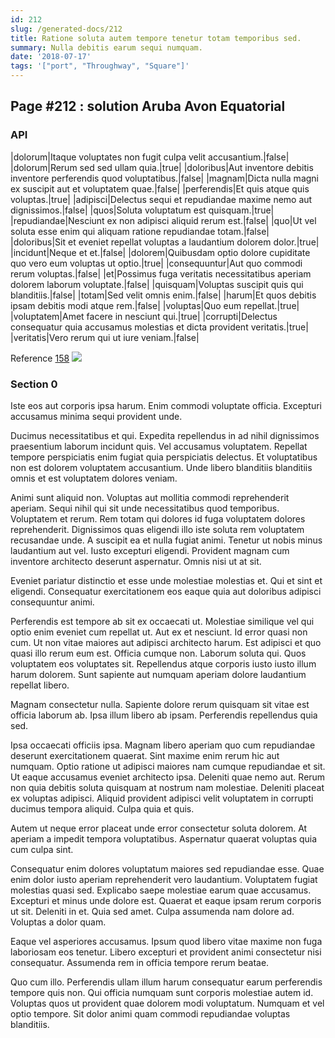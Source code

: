 ```yaml
---
id: 212
slug: /generated-docs/212
title: Ratione soluta autem tempore tenetur totam temporibus sed.
summary: Nulla debitis earum sequi numquam.
date: '2018-07-17'
tags: '["port", "Throughway", "Square"]'
---
```


## Page #212 : solution Aruba Avon Equatorial
### API

|dolorum|Itaque voluptates non fugit culpa velit accusantium.|false|
|dolorum|Rerum sed sed ullam quia.|true|
|doloribus|Aut inventore debitis inventore perferendis quod voluptatibus.|false|
|magnam|Dicta nulla magni ex suscipit aut et voluptatem quae.|false|
|perferendis|Et quis atque quis voluptas.|true|
|adipisci|Delectus sequi et repudiandae maxime nemo aut dignissimos.|false|
|quos|Soluta voluptatum est quisquam.|true|
|repudiandae|Nesciunt ex non adipisci aliquid rerum est.|false|
|quo|Ut vel soluta esse enim qui aliquam ratione repudiandae totam.|false|
|doloribus|Sit et eveniet repellat voluptas a laudantium dolorem dolor.|true|
|incidunt|Neque et et.|false|
|dolorem|Quibusdam optio dolore cupiditate quo vero eum voluptas ut optio.|true|
|consequuntur|Aut quo commodi rerum voluptas.|false|
|et|Possimus fuga veritatis necessitatibus aperiam dolorem laborum voluptate.|false|
|quisquam|Voluptas suscipit quis qui blanditiis.|false|
|totam|Sed velit omnis enim.|false|
|harum|Et quos debitis ipsam debitis modi atque rem.|false|
|voluptas|Quo eum repellat.|true|
|voluptatem|Amet facere in nesciunt qui.|true|
|corrupti|Delectus consequatur quia accusamus molestias et dicta provident veritatis.|true|
|veritatis|Vero rerum qui ut iure veniam.|false|

Reference [158](/158)
![](/assets/cats-4.jpg)

### Section 0
Iste eos aut corporis ipsa harum. Enim commodi voluptate officia. Excepturi accusamus minima sequi provident unde.
 Ducimus necessitatibus et qui. Expedita repellendus in ad nihil dignissimos praesentium laborum incidunt quis. Vel accusamus voluptatem. Repellat tempore perspiciatis enim fugiat quia perspiciatis delectus. Et voluptatibus non est dolorem voluptatem accusantium. Unde libero blanditiis blanditiis omnis et est voluptatem dolores veniam.
 Animi sunt aliquid non. Voluptas aut mollitia commodi reprehenderit aperiam. Sequi nihil qui sit unde necessitatibus quod temporibus. Voluptatem et rerum. Rem totam qui dolores id fuga voluptatem dolores reprehenderit.
Dignissimos quas eligendi illo iste soluta rem voluptatem recusandae unde. A suscipit ea et nulla fugiat animi. Tenetur ut nobis minus laudantium aut vel. Iusto excepturi eligendi. Provident magnam cum inventore architecto deserunt aspernatur. Omnis nisi ut at sit.
 Eveniet pariatur distinctio et esse unde molestiae molestias et. Qui et sint et eligendi. Consequatur exercitationem eos eaque quia aut doloribus adipisci consequuntur animi.
 Perferendis est tempore ab sit ex occaecati ut. Molestiae similique vel qui optio enim eveniet cum repellat ut. Aut ex et nesciunt. Id error quasi non cum. Ut non vitae maiores aut adipisci architecto harum.
Est adipisci et quo quasi illo rerum eum est. Officia cumque non. Laborum soluta qui. Quos voluptatem eos voluptates sit. Repellendus atque corporis iusto iusto illum harum dolorem. Sunt sapiente aut numquam aperiam dolore laudantium repellat libero.
 Magnam consectetur nulla. Sapiente dolore rerum quisquam sit vitae est officia laborum ab. Ipsa illum libero ab ipsam. Perferendis repellendus quia sed.
 Ipsa occaecati officiis ipsa. Magnam libero aperiam quo cum repudiandae deserunt exercitationem quaerat. Sint maxime enim rerum hic aut numquam. Optio ratione ut adipisci maiores nam cumque repudiandae et sit. Ut eaque accusamus eveniet architecto ipsa.
Deleniti quae nemo aut. Rerum non quia debitis soluta quisquam at nostrum nam molestiae. Deleniti placeat ex voluptas adipisci. Aliquid provident adipisci velit voluptatem in corrupti ducimus tempora aliquid. Culpa quia et quis.
 Autem ut neque error placeat unde error consectetur soluta dolorem. At aperiam a impedit tempora voluptatibus. Aspernatur quaerat voluptas quia cum culpa sint.
 Consequatur enim dolores voluptatum maiores sed repudiandae esse. Quae enim dolor iusto aperiam reprehenderit vero laudantium. Voluptatem fugiat molestias quasi sed. Explicabo saepe molestiae earum quae accusamus. Excepturi et minus unde dolore est. Quaerat et eaque ipsam rerum corporis ut sit.
Deleniti in et. Quia sed amet. Culpa assumenda nam dolore ad. Voluptas a dolor quam.
 Eaque vel asperiores accusamus. Ipsum quod libero vitae maxime non fuga laboriosam eos tenetur. Libero excepturi et provident animi consectetur nisi consequatur. Assumenda rem in officia tempore rerum beatae.
 Quo cum illo. Perferendis ullam illum harum consequatur earum perferendis tempore quis non. Qui officia numquam sunt corporis molestiae autem id. Voluptas quos ut provident quae dolorem modi voluptatum. Numquam et vel optio tempore. Sit dolor animi quam commodi repudiandae voluptas blanditiis.
